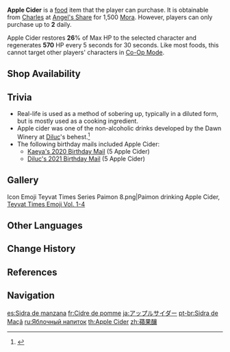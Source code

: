 {{Food Infobox
|id              = 108151
|name            = Apple Cider
|description     = A freshly squeezed, fashionable, and fruity non-alcoholic beverage. Said to have a strong sobering effect, tavern patrons often order this as the last drink of the night.
|type            = Recovery Dishes
|effectType      = Regeneration
|effect          = Restores '''26'''% of Max HP to the selected character and regenerates '''570''' HP every 5s for 30s.
|eff_att1        = HP Restore
|eff_att2        = HP Regen
|quality         = 2
|region          = Mondstadt
|source1         = {{Sold By}}
}}
'''Apple Cider''' is a [[food]] item that the player can purchase. It is obtainable from [[Charles]] at [[Angel's Share]] for 1,500 [[Mora]]. However, players can only purchase up to '''2''' daily.

Apple Cider restores '''26'''% of Max HP to the selected character and regenerates '''570''' HP every 5 seconds for 30 seconds. Like most foods, this cannot target other players' characters in [[Co-Op Mode]].

==Shop Availability==
{{Shop Availability}}

==Trivia==
* Real-life {{w|apple cider vinegar}} is used as a method of sobering up, typically in a diluted form, but is mostly used as a cooking ingredient.
* Apple cider was one of the non-alcoholic drinks developed by the Dawn Winery at [[Diluc]]'s behest.<ref>{{Ref/CS|Diluc|Dawn Winery's Apple Cider}}</ref>
* The following birthday mails included Apple Cider:
** [[Mail/Speaking of Which... (2020-11-30)|Kaeya's 2020 Birthday Mail]] (5 Apple Cider)
** [[Mail/Have you been well? (2021-04-30)|Diluc's 2021 Birthday Mail]] (5 Apple Cider)

==Gallery==
<gallery>
Icon Emoji Teyvat Times Series Paimon 8.png|Paimon drinking Apple Cider, [[Teyvat Times/Emoji#Vol. 1-4|Teyvat Times Emoji Vol. 1-4]]
</gallery>

==Other Languages==
{{Other Languages
|en      = Apple Cider
|zhs     = 苹果酿
|zhs_rm  = Píngguǒ Niàng
|zht     = 蘋果釀
|zht_rm  = Píngguǒ Niàng
|zh_tl   = Apple Wine
|zh_note = Can also refer to cider, which is more commonly translated as {{zh|苹果酒|rm=píngguǒjiǔ|lit=apple wine}}.
|ja      = アップルサイダー
|ja_rm   = Appuru Saidaa
|ja_tl   = Apple Cider
|ko      = 사과주
|ko_rm   = Sagwaju
|ko_tl   = Apple Cider
|es      = Sidra de manzana
|es_tl   = Apple Cider
|fr      = Cidre de pomme
|fr_tl   = Apple Cider
|ru      = Яблочный напиток
|ru_tl   = Apple Drink
|th      = Apple Cider
|vi      = Nước Táo Lên Men
|vi_tl   = Fermented Apple Juice
|de      = Apfelschorle
|de_tl   = Apple Spritzer
|id      = Apple Cider Vinegar
|pt      = Sidra de Maçã
|pt_tl   = 
|tr      = Elma Şırası
|tr_tl   = 
|it      = Sidro di mele
|it_tl   = Apple Cider
}}

==Change History==
{{Change History|1.0}}

==References==
{{Reflist}}

==Navigation==
{{Food Navbox}}

[[es:Sidra de manzana]]
[[fr:Cidre de pomme]]
[[ja:アップルサイダー]]
[[pt-br:Sidra de Maçã]]
[[ru:Яблочный напиток]]
[[th:Apple Cider]]
[[zh:蘋果釀]]